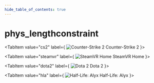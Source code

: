 ```yaml
---
hide_table_of_contents: true
---
```


<!---
!!!!!!
THIS PAGE IS AUTOGENERATED FROM GAME FGD DEFINITIONS!
DO NOT EDIT MANUALLY!
!!!!!!

In order to make edits, you can make an annotation file in /fgd_dump_overrides
-->


# phys_lengthconstraint



<Tabs queryString="game">
    
<TabItem value="cs2" label={
    <span>
        <img src={cs2Icon} alt="Counter-Strike 2" className="tab-icon" />
        Counter-Strike 2
    </span>
    }>
    <CS2Page />
</TabItem>

<TabItem value="steamvr" label={
    <span>
        <img src={steamvrIcon} alt="SteamVR Home" className="tab-icon" />
        SteamVR Home
    </span>
    }>
    <STEAMVRPage />
</TabItem>

<TabItem value="dota2" label={
    <span>
        <img src={dota2Icon} alt="Dota 2" className="tab-icon" />
        Dota 2
    </span>
    }>
    <DOTA2Page />
</TabItem>

<TabItem value="hla" label={
    <span>
        <img src={hlaIcon} alt="Half-Life: Alyx" className="tab-icon" />
        Half-Life: Alyx
    </span>
    }>
    <HLAPage />
</TabItem>

</Tabs>
